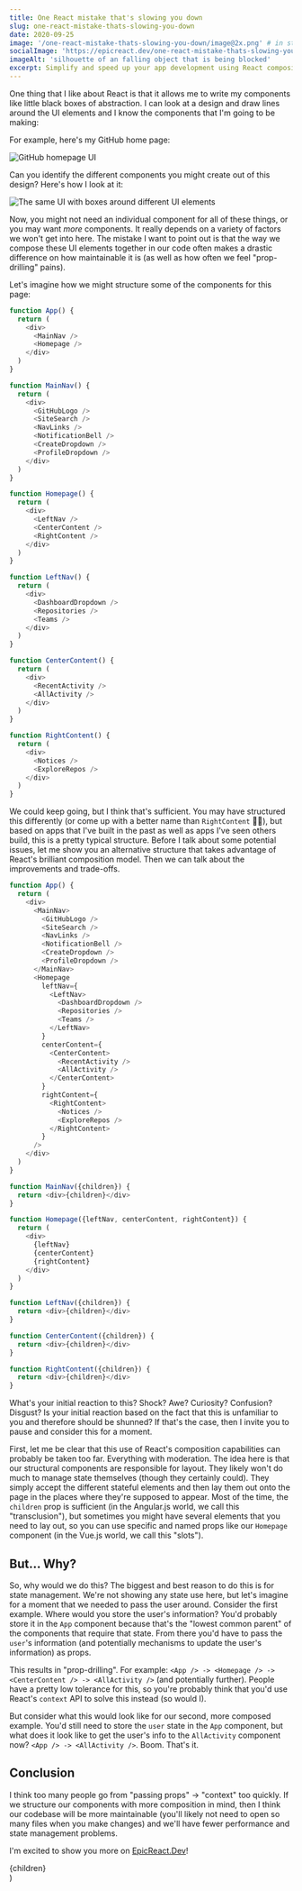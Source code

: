 ```yaml
---
title: One React mistake that's slowing you down
slug: one-react-mistake-thats-slowing-you-down
date: 2020-09-25
image: '/one-react-mistake-thats-slowing-you-down/image@2x.png' # in static folder
socialImage: 'https://epicreact.dev/one-react-mistake-thats-slowing-you-down/card@2x.png'
imageAlt: 'silhouette of an falling object that is being blocked'
excerpt: Simplify and speed up your app development using React composition
---
```


One thing that I like about React is that it allows me to write my components
like little black boxes of abstraction. I can look at a design and draw lines
around the UI elements and I know the components that I'm going to be making:

For example, here's my GitHub home page:

![GitHub homepage UI](./before.png)

Can you identify the different components you might create out of this design?
Here's how I look at it:

![The same UI with boxes around different UI elements](./marked-up.png)

Now, you might not need an individual component for all of these things, or you
may want _more_ components. It really depends on a variety of factors we won't
get into here. The mistake I want to point out is that the way we compose these
UI elements together in our code often makes a drastic difference on how
maintainable it is (as well as how often we feel "prop-drilling" pains).

Let's imagine how we might structure some of the components for this page:

```javascript
function App() {
  return (
    <div>
      <MainNav />
      <Homepage />
    </div>
  )
}

function MainNav() {
  return (
    <div>
      <GitHubLogo />
      <SiteSearch />
      <NavLinks />
      <NotificationBell />
      <CreateDropdown />
      <ProfileDropdown />
    </div>
  )
}

function Homepage() {
  return (
    <div>
      <LeftNav />
      <CenterContent />
      <RightContent />
    </div>
  )
}

function LeftNav() {
  return (
    <div>
      <DashboardDropdown />
      <Repositories />
      <Teams />
    </div>
  )
}

function CenterContent() {
  return (
    <div>
      <RecentActivity />
      <AllActivity />
    </div>
  )
}

function RightContent() {
  return (
    <div>
      <Notices />
      <ExploreRepos />
    </div>
  )
}
```

We could keep going, but I think that's sufficient. You may have structured this
differently (or come up with a better name than `RightContent` 🤦‍♂️), but based on
apps that I've built in the past as well as apps I've seen others build, this is
a pretty typical structure. Before I talk about some potential issues, let me
show you an alternative structure that takes advantage of React's brilliant
composition model. Then we can talk about the improvements and trade-offs.

```javascript
function App() {
  return (
    <div>
      <MainNav>
        <GitHubLogo />
        <SiteSearch />
        <NavLinks />
        <NotificationBell />
        <CreateDropdown />
        <ProfileDropdown />
      </MainNav>
      <Homepage
        leftNav={
          <LeftNav>
            <DashboardDropdown />
            <Repositories />
            <Teams />
          </LeftNav>
        }
        centerContent={
          <CenterContent>
            <RecentActivity />
            <AllActivity />
          </CenterContent>
        }
        rightContent={
          <RightContent>
            <Notices />
            <ExploreRepos />
          </RightContent>
        }
      />
    </div>
  )
}

function MainNav({children}) {
  return <div>{children}</div>
}

function Homepage({leftNav, centerContent, rightContent}) {
  return (
    <div>
      {leftNav}
      {centerContent}
      {rightContent}
    </div>
  )
}

function LeftNav({children}) {
  return <div>{children}</div>
}

function CenterContent({children}) {
  return <div>{children}</div>
}

function RightContent({children}) {
  return <div>{children}</div>
}
```

What's your initial reaction to this? Shock? Awe? Curiosity? Confusion? Disgust?
Is your initial reaction based on the fact that this is unfamiliar to you and
therefore should be shunned? If that's the case, then I invite you to pause and
consider this for a moment.

First, let me be clear that this use of React's composition capabilities can
probably be taken too far. Everything with moderation. The idea here is that our
structural components are responsible for layout. They likely won't do much to
manage state themselves (though they certainly could). They simply accept the
different stateful elements and then lay them out onto the page in the places
where they're supposed to appear. Most of the time, the `children` prop is
sufficient (in the Angular.js world, we call this "transclusion"), but sometimes
you might have several elements that you need to lay out, so you can use
specific and named props like our `Homepage` component (in the Vue.js world, we
call this "slots").

## But... Why?

So, why would we do this? The biggest and best reason to do this is for state
management. We're not showing any state use here, but let's imagine for a moment
that we needed to pass the user around. Consider the first example. Where would
you store the user's information? You'd probably store it in the `App` component
because that's the "lowest common parent" of the components that require that
state. From there you'd have to pass the `user`'s information (and potentially
mechanisms to update the user's information) as props.

This results in "prop-drilling". For example:
`<App /> -> <Homepage /> -> <CenterContent /> -> <AllActivity />` (and
potentially further). People have a pretty low tolerance for this, so you're
probably think that you'd use React's `context` API to solve this instead (so
would I).

But consider what this would look like for our second, more composed example.
You'd still need to store the `user` state in the `App` component, but what does
it look like to get the user's info to the `AllActivity` component now?
`<App /> -> <AllActivity />`. Boom. That's it.

## Conclusion

I think too many people go from "passing props" -> "context" too quickly. If we
structure our components with more composition in mind, then I think our
codebase will be more maintainable (you'll likely not need to open so many files
when you make changes) and we'll have fewer performance and state management
problems.

I'm excited to show you more on [EpicReact.Dev](https://epicreact.dev)!


  <Article {...pageContext} {...props}>
    {children}
  </Article>
)
